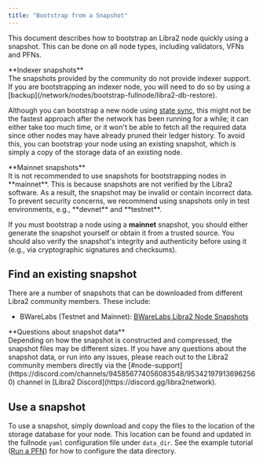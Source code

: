 ```yaml
---
title: "Bootstrap from a Snapshot"
---
```



This document describes how to bootstrap an Libra2 node quickly using a snapshot. This can be done on all node types,
including validators, VFNs and PFNs.

<Aside type="caution">
  **Indexer snapshots**<br />
  The snapshots provided by the community do not provide indexer support. If you are bootstrapping an indexer node,
  you will need to do so by using a [backup](/network/nodes/bootstrap-fullnode/libra2-db-restore).
</Aside>

Although you can bootstrap a new node using [state sync](/network/nodes/configure/state-sync), this might not be the fastest approach after the network
has been running for a while; it can either take too much time, or it won't be able to fetch all the required data since
other nodes may have already pruned their ledger history. To avoid this, you can bootstrap your node using an
existing snapshot, which is simply a copy of the storage data of an existing node.

<Aside type="caution">
  **Mainnet snapshots**<br />
  It is not recommended to use snapshots for bootstrapping nodes in **mainnet**. This is because snapshots
  are not verified by the Libra2 software. As a result, the snapshot may be invalid or contain incorrect data. To prevent
  security concerns, we recommend using snapshots only in test environments, e.g., **devnet** and **testnet**.

  If you must bootstrap a node using a **mainnet** snapshot, you should either generate the snapshot yourself
  or obtain it from a trusted source. You should also verify the snapshot's integrity and authenticity before using it
  (e.g., via cryptographic signatures and checksums).
</Aside>

## Find an existing snapshot

There are a number of snapshots that can be downloaded from different Libra2 community members. These include:

- BWareLabs (Testnet and Mainnet): [BWareLabs Libra2 Node Snapshots](https://bwarelabs.com/snapshots/libra2)

<Aside type="note">
  **Questions about snapshot data** <br />
  Depending on how the snapshot is constructed and compressed, the snapshot files may be different sizes. If you have any
  questions about the snapshot data, or run into any issues, please reach out to the Libra2 community members directly
  via the [#node-support](https://discord.com/channels/945856774056083548/953421979136962560) channel in [Libra2 Discord](https://discord.gg/libra2network).
</Aside>

## Use a snapshot

To use a snapshot, simply download and copy the files to the location of the storage database for your node.
This location can be found and updated in the fullnode `yaml` configuration file under `data_dir`.
See the example tutorial ([Run a PFN](/network/nodes/full-node/deployments)) for how to configure the data directory.
